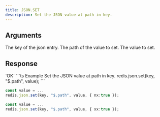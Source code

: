 ```yaml
---
title: JSON.SET
description: Set the JSON value at path in key.
---
```


## Arguments

<ParamField body="key" type="string" required>
    The key of the json entry.
</ParamField>
<ParamField body="path" type="string" default="$">
    The path of the value to set.
</ParamField>



<ParamField body="value" type="TValue" required>
    The value to set.
</ParamField>


## Response

<ResponseField type="OK" required>
`OK`
</ResponseField>

<RequestExample>
```ts Example
Set the JSON value at path in key.
redis.json.set(key, "$.path", value);
```

```ts NX
const value = ...
redis.json.set(key, "$.path", value, { nx:true });
```
```ts XX
const value = ...
redis.json.set(key, "$.path", value, { xx:true });
```
</RequestExample>
